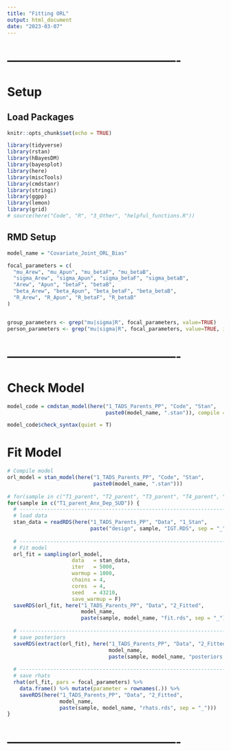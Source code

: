 ---
title: "Fitting ORL"
output: html_document
date: "2023-03-07"
---



# -------------------------------------------
# Setup
## Load Packages
```{r setup, include=FALSE}
knitr::opts_chunk$set(echo = TRUE)

library(tidyverse)
library(rstan)
library(hBayesDM)
library(bayesplot)
library(here)
library(miscTools)
library(cmdstanr)
library(stringi)
library(ggpp)
library(lemon)
library(grid)
# source(here("Code", "R", "3_Other", "helpful_functions.R"))
```



## RMD Setup
```{r}
model_name = "Covariate_Joint_ORL_Bias"

focal_parameters = c(
  "mu_Arew", "mu_Apun", "mu_betaF", "mu_betaB", 
  "sigma_Arew", "sigma_Apun", "sigma_betaF", "sigma_betaB", 
  "Arew", "Apun", "betaF", "betaB", 
  "beta_Arew", "beta_Apun", "beta_betaF", "beta_betaB", 
  "R_Arew", "R_Apun", "R_betaF", "R_betaB"
)


group_parameters <- grep("mu|sigma|R", focal_parameters, value=TRUE)
person_parameters <- grep("mu|sigma|R", focal_parameters, value=TRUE, invert=TRUE)
```



# -------------------------------------------
# Check Model
```{r, eval = T}
model_code = cmdstan_model(here("1_TADS_Parents_PP", "Code", "Stan", 
                                paste0(model_name, ".stan")), compile = F)

model_code$check_syntax(quiet = T)
```



# Fit Model
```{r, eval = T}
# Compile model
orl_model = stan_model(here("1_TADS_Parents_PP", "Code", "Stan",
                            paste0(model_name, ".stan")))
  
# for(sample in c("T1_parent", "T2_parent", "T3_parent", "T4_parent", "T5_parent")) {
for(sample in c("T1_parent_Anx_Dep_SUD")) {
  # -----------------------------------------------------------------------------------
  # load data
  stan_data = readRDS(here("1_TADS_Parents_PP", "Data", "1_Stan",
                           paste("design", sample, "IGT.RDS", sep = "_")))
  
  # -----------------------------------------------------------------------------------
  # Fit model
  orl_fit = sampling(orl_model, 
                     data   = stan_data, 
                     iter   = 5000, 
                     warmup = 1000, 
                     chains = 4, 
                     cores  = 4,
                     seed   = 43210,
                     save_warmup = F)
  saveRDS(orl_fit, here("1_TADS_Parents_PP", "Data", "2_Fitted",
                        model_name,
                        paste(sample, model_name, "fit.rds", sep = "_")))
  
  # -----------------------------------------------------------------------------------
  # save posteriors
  saveRDS(extract(orl_fit), here("1_TADS_Parents_PP", "Data", "2_Fitted",
                                 model_name,
                                 paste(sample, model_name, "posteriors.rds", sep = "_")))
  
  # -----------------------------------------------------------------------------------
  # save rhats
  rhat(orl_fit, pars = focal_parameters) %>%
    data.frame() %>% mutate(parameter = rownames(.)) %>% 
    saveRDS(here("1_TADS_Parents_PP", "Data", "2_Fitted",
                 model_name,
                 paste(sample, model_name, "rhats.rds", sep = "_")))
}
```



# -------------------------------------------





















